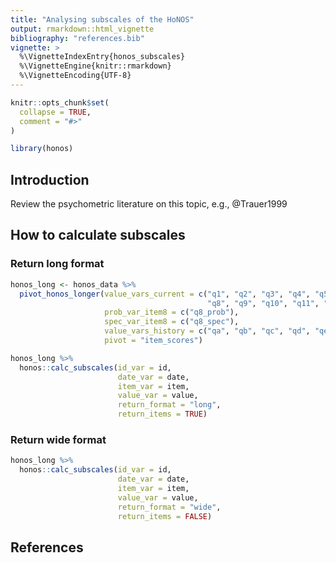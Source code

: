 ```yaml
---
title: "Analysing subscales of the HoNOS"
output: rmarkdown::html_vignette
bibliography: "references.bib"
vignette: >
  %\VignetteIndexEntry{honos_subscales}
  %\VignetteEngine{knitr::rmarkdown}
  %\VignetteEncoding{UTF-8}
---
```


```r
knitr::opts_chunk$set(
  collapse = TRUE,
  comment = "#>"
)
```

```r
library(honos)
```

## Introduction

Review the psychometric literature on this topic, e.g., @Trauer1999

## How to calculate subscales

### Return long format

```r

honos_long <- honos_data %>% 
  pivot_honos_longer(value_vars_current = c("q1", "q2", "q3", "q4", "q5", "q6", "q7", 
                                            "q8", "q9", "q10", "q11", "q12", "q13"),
                     prob_var_item8 = c("q8_prob"),
                     spec_var_item8 = c("q8_spec"),
                     value_vars_history = c("qa", "qb", "qc", "qd", "qe"), 
                     pivot = "item_scores")

honos_long %>% 
  honos::calc_subscales(id_var = id, 
                        date_var = date, 
                        item_var = item, 
                        value_var = value, 
                        return_format = "long", 
                        return_items = TRUE)
```

### Return wide format

```r

honos_long %>% 
  honos::calc_subscales(id_var = id, 
                        date_var = date, 
                        item_var = item, 
                        value_var = value, 
                        return_format = "wide", 
                        return_items = FALSE)

```

## References
